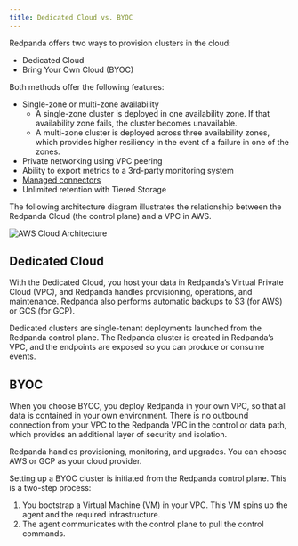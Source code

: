 ```yaml
---
title: Dedicated Cloud vs. BYOC
---
```


<head>
    <meta name="title" content="Redpanda Cloud Overview | Redpanda Docs"/>
    <meta name="description" content="Redpanda Cloud offers two ways to create a cluster: Dedicated Cloud and Bring Your Own Cloud (BYOC)."/>
</head>

Redpanda offers two ways to provision clusters in the cloud:
* Dedicated Cloud
* Bring Your Own Cloud (BYOC)

Both methods offer the following features:
* Single-zone or multi-zone availability
    * A single-zone cluster is deployed in one availability zone. If that availability zone fails, the cluster becomes unavailable.
    * A multi-zone cluster is deployed across three availability zones, which provides higher resiliency in the event of a failure in one of the zones.
* Private networking using VPC peering
* Ability to export metrics to a 3rd-party monitoring system
* [Managed connectors](../managed-connectors)
* Unlimited retention with Tiered Storage

The following architecture diagram illustrates the relationship between the Redpanda Cloud (the control plane) and a VPC in AWS.

![AWS Cloud Architecture](../../../../../static/img/control-plane.png)

## Dedicated Cloud

With the Dedicated Cloud, you host your data in Redpanda’s Virtual Private Cloud (VPC), and Redpanda handles provisioning, operations, and maintenance. Redpanda also performs automatic backups to S3 (for AWS) or GCS (for GCP).

Dedicated clusters are single-tenant deployments launched from the Redpanda control plane. The Redpanda cluster is created in Redpanda’s VPC, and the endpoints are exposed so you can produce or consume events. 

## BYOC

When you choose BYOC, you deploy Redpanda in your own VPC, so that all data is contained in your own environment. There is no outbound connection from your VPC to the Redpanda VPC in the control or data path, which provides an additional layer of security and isolation. 

Redpanda handles provisioning, monitoring, and upgrades. You can choose AWS or GCP as your cloud provider.

Setting up a BYOC cluster is initiated from the Redpanda control plane. This is a two-step process:
1. You bootstrap a Virtual Machine (VM) in your VPC. This VM spins up the agent and the required infrastructure.
2. The agent communicates with the control plane to pull the control commands.